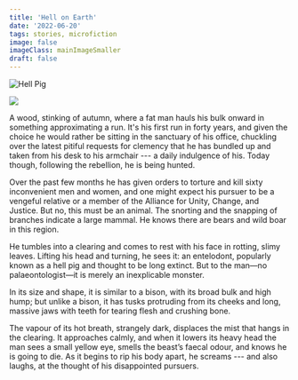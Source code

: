 ```yaml
---
title: 'Hell on Earth'
date: '2022-06-20'
tags: stories, microfiction
image: false
imageClass: mainImageSmaller
draft: false
---
```


![Hell Pig](https://i.snap.as/GBEPSQTs.png)

<img src="https://i.snap.as/GBEPSQTs.png" class="post_mainImageSmaller__gLqCj">

A wood, stinking of autumn, where a fat man hauls his bulk onward in something approximating a run. It's his first run in forty years, and given the choice he would rather be sitting in the sanctuary of his office, chuckling over the latest pitiful requests for clemency that he has bundled up and taken from his desk to his armchair --- a daily indulgence of his. Today though, following the rebellion, he is being hunted.

Over the past few months he has given orders to torture and kill sixty inconvenient men and women, and one might expect his pursuer to be a vengeful relative or a member of the Alliance for Unity, Change, and Justice. But no, this must be an animal. The snorting and the snapping of branches indicate a large mammal. He knows there are bears and wild boar in this region.

He tumbles into a clearing and comes to rest with his face in rotting, slimy leaves. Lifting his head and turning, he sees it: an entelodont, popularly known as a hell pig and thought to be long extinct. But to the man—no palaeontologist—it is merely an inexplicable monster.

In its size and shape, it is similar to a bison, with its broad bulk and high hump; but unlike a bison, it has tusks protruding from its cheeks and long, massive jaws with teeth for tearing flesh and crushing bone.

The vapour of its hot breath, strangely dark, displaces the mist that hangs in the clearing. It approaches calmly, and when it lowers its heavy head the man sees a small yellow eye, smells the beast’s faecal odour, and knows he is going to die. As it begins to rip his body apart, he screams --- and also laughs, at the thought of his disappointed pursuers.